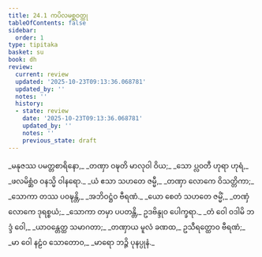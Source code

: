 ```yaml
---
title: 24.1 ကပိလမစ္ဆဝတ္ထု
tableOfContents: false
sidebar:
  order: 1
type: tipitaka
basket: su
book: dh
review:
  current: review
  updated: '2025-10-23T09:13:36.068781'
  updated_by: ''
  notes: ''
  history:
  - state: review
    date: '2025-10-23T09:13:36.068781'
    updated_by: ''
    notes: ''
    previous_state: draft
---
```



<ReviewStatus review={frontmatter.review} showDetails={true} />

<HypothesisAnnotation frontmatter={frontmatter} />

<DynamicBreadcrumb />

<Division number="334" book="dh" e="ch" v="18" p="61">

<Paragraph number="360" type="verses" book="dh">
_မနုဇဿ ပမတ္တစာရိနော,_  
_တဏှာ ဝဍ္ဎတိ မာလုဝါ ဝိယ;_  
_သော ပ္လဝတီ ဟုရာ ဟုရံ,_  
_ဖလမိစ္ဆံဝ ဝနသ္မိ ဝါနရော._  

</Paragraph>

</Division>
<Division number="335" book="dh" e="ch" v="18" p="61">

<Paragraph number="361" type="verses" book="dh">
_ယံ ဧသာ သဟတေ ဇမ္မီ,_  
_တဏှာ လောကေ ဝိသတ္တိကာ;_  
_သောကာ တဿ ပဝဍ္ဎန္တိ,_  
_အဘိဝဋ္ဌံဝ ဗီရဏံ._  

</Paragraph>

</Division>
<Division number="336" book="dh" e="ch" v="18" p="61">

<Paragraph number="362" type="verses" book="dh">
_ယော စေတံ သဟတေ ဇမ္မိံ,_  
_တဏှံ လောကေ ဒုရစ္စယံ;_  
_သောကာ တမှာ ပပတန္တိ,_  
ဥဒဗိန္ဒုဝ ပေါက္ခရာ._  

</Paragraph>

</Division>
<Division number="337" book="dh" e="ch" v="18" p="61">

<Paragraph number="363" type="verses" book="dh">
_တံ ဝေါ ဝဒါမိ ဘဒ္ဒံ ဝေါ,_  
_ယာဝန္တေတ္ထ သမာဂတာ;_  
_တဏှာယ မူလံ ခဏထ,_  
ဥသီရတ္ထောဝ ဗီရဏံ;_  
_မာ ဝေါ နဠံဝ သောတောဝ,_  
_မာရော ဘဉ္ဇိ ပုနပ္ပုနံ._
</Paragraph>
</Division>